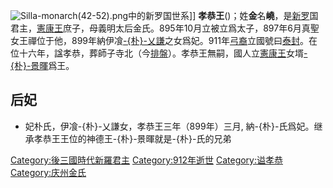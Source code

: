 [[File:Silla-monarch(42-52).png|left]]中的新罗国世系]] 
{{朝鮮半島君王
| 名稱=孝恭王
| 新羅代數=52
| 前任=[[真聖女王|真聖女王]]
| 繼任=[[神德王|神德王]]
| 畫像=
| 說明=
| 在位=897年—912年
| 年號=
| 姓名=金嶢
| 封號=
| 字=
| 號=
| 別名=
| 出生年=？
| 立世子=
| 逝世年=912年
| 廟號=
| 諡號=
| 陵墓=
| 父親=[[憲康王|憲康王]]
| 母親=[[義明王太后|義明王太后]]
| 嫡母=
| 皇后=
| 王后=[[朴乂謙|-{朴}-乂謙]]之女
| 王妃=
| 妃=
| 嫡子=
| 庶子=
| 嫡女=
| 庶女=
| 注釋=
|}}
'''孝恭王'''({{bd|？||912年||}})；姓'''金'''名'''嶢'''，是[[新罗|新罗]]国君主，[[憲康王|憲康王]]庶子，母義明太后金氏。895年10月立被立爲太子，897年6月真聖女王禪位于他，899年納伊飡[[朴乂謙|-{朴}-乂謙]]之女爲妃。911年[[弓裔|弓裔]]立國號曰[[泰封|泰封]]。在位十六年，諡孝恭，葬師子寺北（今[[排盤|排盤]]）。孝恭王無嗣，國人立[[憲康王|憲康王]]女壻[[神德王|-{朴}-景暉]]爲王。

== 后妃 ==
* 妃朴氏，伊飡-{朴}-乂謙女，孝恭王三年（899年）三月, 納-{朴}-氏爲妃。继承孝恭王王位的神德王-{朴}-景暉就是-{朴}-氏的兄弟

{{新罗君主}}

[[Category:後三國時代新羅君主|Category:後三國時代新羅君主]]
[[Category:912年逝世|Category:912年逝世]]
[[Category:谥孝恭|Category:谥孝恭]]
[[Category:庆州金氏|Category:庆州金氏]]